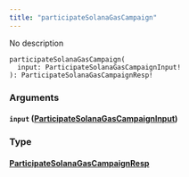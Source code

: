 ```yaml
---
title: "participateSolanaGasCampaign"
---
```


No description

```
participateSolanaGasCampaign(
  input: ParticipateSolanaGasCampaignInput!
): ParticipateSolanaGasCampaignResp!

```

### Arguments[](#arguments "Direct link to heading")

#### `input` ([ParticipateSolanaGasCampaignInput](/developer/graphql-api/references/inputs/participate-solana-gas-campaign-input))[](#input-participatesolanagascampaigninput "Direct link to heading")

### Type[](#type "Direct link to heading")

#### [ParticipateSolanaGasCampaignResp](/developer/graphql-api/references/objects/participate-solana-gas-campaign-resp)[](#participatesolanagascampaignresp "Direct link to heading")